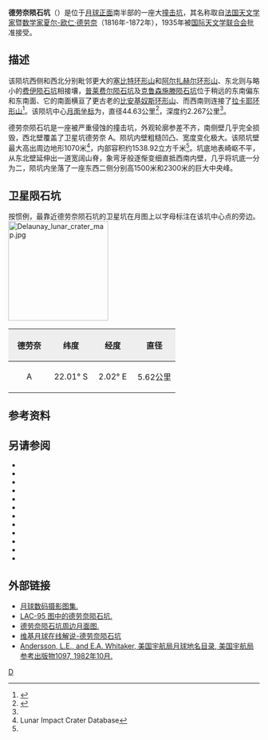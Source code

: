 {{lunar crater data|
 image=Delaunay crater 4101 h1.jpg|
 caption=[[月球轨道器4号|月球轨道器4号]]拍摄的图像|
 latitude=22.26|
 N_or_S=S|
 longitude=2.62|
 E_or_W=E|
 diameter=44.63公里|
 depth=2.267公里|
 colong=358|
 eponym=[[夏尔-欧仁·德劳奈|夏尔-欧仁·德劳奈]]}}
'''德劳奈陨石坑'''（{{lang|en|Delaunay}}）是位于[[月球正面|月球正面]]南半部的一座大[[撞击坑|撞击坑]]，其名称取自[[法国|法国]][[天文学家|天文学家]]暨[[数学家|数学家]][[夏尔-欧仁·德劳奈|夏尔-欧仁·德劳奈]]（1816年-1872年），1935年被[[国际天文学联合会|国际天文学联合会]]批准接受。

==描述==  
该陨坑西侧和西北分别毗邻更大的[[塞比特环形山|塞比特环形山]]和[[阿尔扎赫尔环形山|阿尔扎赫尔环形山]]、东北则与略小的[[费伊陨石坑|费伊陨石坑]]相接壤，[[普莱费尔陨石坑|普莱费尔陨石坑]]及[[克鲁森施滕陨石坑|克鲁森施滕陨石坑]]位于稍远的东南偏东和东南面、它的南面横亘了更古老的[[比安基奴斯环形山|比安基奴斯环形山]]、而西南则连接了[[拉卡耶环形山|拉卡耶环形山]]<ref>{{Cite web |url=http://planetarynames.wr.usgs.gov/images/Lunar/lac_95_lo.pdf |title=Crater Delaunay on the map LAC-95. |accessdate=2017-04-09 |archive-date=2013-02-20 |archive-url=https://web.archive.org/web/20130220212001/http://planetarynames.wr.usgs.gov/images/Lunar/lac_95_lo.pdf |dead-url=no }}</ref>。该陨坑中心[[月面坐标|月面坐标]]为{{Coord|22.26|S|2.62|W|globe:Moon|nogoogle=1|noosm=1}}，直径44.63公里<ref name="IAU">{{Cite web |url=http://planetarynames.wr.usgs.gov/Feature/1468 |title=Directory of the International Astronomical Union |accessdate=2017-04-09 |archive-date=2017-12-01 |archive-url=https://web.archive.org/web/20171201131517/https://planetarynames.wr.usgs.gov/Feature/1468 |dead-url=no }}</ref>，深度约2.267公里<ref name="LICD"/>。

德劳奈陨石坑是一座被严重侵蚀的撞击坑，外观轮廓参差不齐，南侧壁几乎完全损毁，西北壁覆盖了卫星坑德劳奈 A。陨坑内壁粗糙凹凸、宽度变化极大。该陨坑壁最大高出周边地形1070米<ref name=LICD>Lunar Impact Crater Database</ref>，内部容积约1538.92立方千米<ref name="LICD"/>。坑底地表崎岖不平，从东北壁延伸出一道宽阔山脊，象弯牙般逐惭变细直抵西南内壁，几乎将坑底一分为二，陨坑内坐落了一座东西二侧分别高1500米和2300米的巨大中央峰。

==卫星陨石坑==
按惯例，最靠近德劳奈陨石坑的卫星坑在月图上以字母标注在该坑中心点的旁边。
[[Image:Delaunay_lunar_crater_map.jpg|200px]]

{| class="wikitable"
!width="25%" style="background:#eeeeee;" |德劳奈 
!width="25%" style="background:#eeeeee;" |纬度
!width="25%" style="background:#eeeeee;" |经度
!width="25%" style="background:#eeeeee;" |直径
|-
|align="center"|A
|align="center"|22.01° S
|align="center"|2.02° E
|align="center"|5.62公里
|}{{clear}}
==参考资料==
{{Reflist}}
==另请参阅==
{{refbegin}}
* {{cite book
  | last1 = Andersson
  | first1 = L. E.
  | last2 = Whitaker
  | first2 = E. A.
  | authorlink2 = Ewen Whitaker
  | date = 1982
  | title = [[NASA|NASA]] Catalogue of Lunar Nomenclature
  | publisher = NASA RP-1097
  | ref = harv
  }}
* {{cite web
  | last = Blue
  | first = Jennifer
  | date = July 25, 2007
  | title = Gazetteer of Planetary Nomenclature
  | publisher = [[United_States_Geological_Survey|USGS]]
  | url = http://planetarynames.wr.usgs.gov/
  | accessdate = 2007-08-05
  | ref = harv
  | archive-date = 2013-02-13
  | archive-url = https://www.webcitation.org/6EOCinkK0?url=http://planetarynames.wr.usgs.gov/
  | dead-url = no
  }}
* {{cite book
  | last1 = Bussey
  | first1 = B.
  | authorlink1 = Ben Bussey
  | last2 = Spudis
  | first2 = P.
  | authorlink2 = Paul Spudis
  | date = 2004
  | title = The Clementine Atlas of the Moon
  | publisher = Cambridge University Press
  | location = New York
  | isbn = 978-0-521-81528-4
  | ref = harv
  }}
* {{cite book
  | last1 = Cocks
  | first1 = Elijah E.
  | last2 = Cocks
  | first2 = Josiah C.
  | date = 1995
  | title = Who's Who on the Moon: A Biographical Dictionary of Lunar Nomenclature
  | url = https://archive.org/details/isbn_9780936389271
  | publisher = Tudor Publishers
  | isbn = 978-0-936389-27-1
  | ref = harv
  }}
* {{cite web
  | last = McDowell
  | first = Jonathan
  | date = July 15, 2007
  | url = http://host.planet4589.org/astro/lunar/
  | title = Lunar Nomenclature
  | publisher = Jonathan's Space Report
  | accessdate = 2007-10-24
  | ref = harv
  | archive-date = 2018-12-25
  | archive-url = https://web.archive.org/web/20181225170156/http://host.planet4589.org/astro/lunar/
  | dead-url = no
  }}
* {{cite journal| last1 = Menzel| first1 = D. H.| last2 = Minnaert| first2 = M.| last3 = Levin| first3 = B.| last4 = Dollfus| first4 = A.| last5 = Bell| first5 = B.| title = Report on Lunar Nomenclature by the Working Group of Commission 17 of the IAU| doi = 10.1007/BF00171763| journal = Space Science Reviews| volume = 12| issue = 2| pages = 136–186| date = 1971| bibcode = 1971SSRv...12..136M| ref = harv}}
* {{cite book
  | first = Patrick
  | last = Moore
  | authorlink = Patrick Moore
  | date = 2001
  | title = On the Moon
  | url = https://archive.org/details/patrickmooreonmo00patr
  | publisher = Sterling Publishing Co.
  | isbn = 978-0-304-35469-6
  | ref = harv
  }}
* {{cite book
  | first = Fred W.
  | last = Price
  | date = 1988
  | title = The Moon Observer's Handbook
  | publisher = Cambridge University Press
  | isbn = 978-0-521-33500-3
  | ref = harv
  }}
* {{cite book
  | last = Rükl
  | first = Antonín
  | authorlink = Antonín Rükl
  | date = 1990
  | title = Atlas of the Moon
  | publisher = Kalmbach Books
  | isbn = 978-0-913135-17-4
  | ref = harv
  }}
* {{cite book
  | last = Webb
  | first = Rev. T. W.
  | authorlink = Thomas William Webb
  | date = 1962
  | title = Celestial Objects for Common Telescopes
  | url = https://archive.org/details/celestialobjects00webb
  | edition = 6th revised
  | publisher = Dover
  | isbn = 978-0-486-20917-3
  | ref = harv
  }}
* {{cite book
  | first = Ewen A.
  | last = Whitaker
  | authorlink = Ewen Whitaker
  | date = 1999
  | title = Mapping and Naming the Moon
  | publisher = Cambridge University Press
  | isbn = 978-0-521-62248-6
  | ref = harv
  }}
* {{cite book
  | first = Peter T.
  | last = Wlasuk
  | date = 2000
  | title = Observing the Moon
  | publisher = Springer
  | isbn = 978-1-85233-193-1
  | ref = harv
 }}
{{refend}}

==外部链接==
*[http://www.lpi.usra.edu/resources/lunar_orbiter/bin/srch_nam.shtml?Delaunay%7C0 月球数码摄影图集.] {{Wayback|url=http://www.lpi.usra.edu/resources/lunar_orbiter/bin/srch_nam.shtml?Delaunay%7C0 |date=20160304090700 }}
* [http://www.lpi.usra.edu/resources/mapcatalog/LAC/lac95/ LAC-95 图中的德劳奈陨石坑.] {{Wayback|url=http://www.lpi.usra.edu/resources/mapcatalog/LAC/lac95/ |date=20160304093601 }}
* [http://www.lpi.usra.edu/resources/mapcatalog/usgs/I822/ 德劳奈陨石坑周边月面图.] {{Wayback|url=http://www.lpi.usra.edu/resources/mapcatalog/usgs/I822/ |date=20161213054657 }}
* [http://the-moon.wikispaces.com/Delaunay 维基月球在线解说-德劳奈陨石坑] {{Webarchive|url=https://archive.is/20130105060533/http://the-moon.wikispaces.com/Delaunay |date=2013-01-05 }}
* [http://planet4589.org/astro/lunar/RP-1097.pdf Andersson, L.E., and E.A. Whitaker, 美国宇航局月球地名目录, 美国宇航局参考出版物1097, 1982年10月.] {{Wayback|url=http://planet4589.org/astro/lunar/RP-1097.pdf |date=20141006125838 }}

[[Category:月球环形山|D]]
{{月球環形山 (C-F)}}